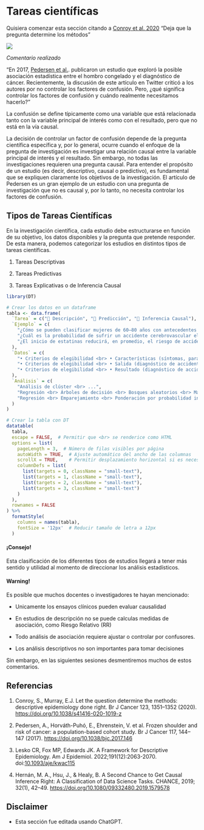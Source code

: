 # Tareas científicas

Quisiera comenzar esta sección citando a [Conroy et al. 2020](https://www.nature.com/articles/s41416-020-1019-z) "Deja que la pregunta determine los métodos"

![](fig/Articulo_cap1_7.png)

*Comentario realizado*

"En 2017, [Pedersen et al.](https://www.nature.com/articles/bjc2017146). publicaron un estudio que exploró la posible asociación estadística entre el hombro congelado y el diagnóstico de cáncer. Recientemente, la discusión de este artículo en Twitter criticó a los autores por no controlar los factores de confusión. Pero, ¿qué significa controlar los factores de confusión y cuándo realmente necesitamos hacerlo?"

La confusión se define típicamente como una variable que está relacionada tanto con la variable principal de interés como con el resultado, pero que no está en la vía causal.

La decisión de controlar un factor de confusión depende de la pregunta científica específica y, por lo general, ocurre cuando el enfoque de la pregunta de investigación es investigar una relación causal entre la variable principal de interés y el resultado. Sin embargo, no todas las investigaciones requieren una pregunta causal. Para entender el propósito de un estudio (es decir, descriptivo, causal o predictivo), es fundamental que se expliquen claramente los objetivos de la investigación. El artículo de Pedersen es un gran ejemplo de un estudio con una pregunta de investigación que no es causal y, por lo tanto, no necesita controlar los factores de confusión.

## Tipos de Tareas Científicas

En la investigación científica, cada estudio debe estructurarse en función de su objetivo, los datos disponibles y la pregunta que pretende responder. De esta manera, podemos categorizar los estudios en distintos tipos de tareas científicas.

1.  Tareas Descriptivas

2.  Tareas Predictivas

3.  Tareas Explicativas o de Inferencia Causal

```r
library(DT)

# Crear los datos en un dataframe
tabla <- data.frame(
  `Tarea` = c("📌 Descripción", "📌 Predicción", "📌 Inferencia Causal"),
  `Ejemplo` = c(
    "¿Cómo se pueden clasificar mujeres de 60–80 años con antecedentes de accidente cerebrovascular según sus características?",
    "¿Cuál es la probabilidad de sufrir un accidente cerebrovascular el próximo año para mujeres con ciertas características?",
    "¿El inicio de estatinas reducirá, en promedio, el riesgo de accidente cerebrovascular en mujeres con ciertas características?"
  ),
  `Datos` = c(
    "• Criterios de elegibilidad <br> • Características (síntomas, parámetros clínicos ...)",
    "• Criterios de elegibilidad <br> • Salida (diagnóstico de accidente cerebrovascular en el próximo año) <br> • Entradas (edad, presión arterial, antecedentes de accidente cerebrovascular, diabetes en la línea base)",
    "• Criterios de elegibilidad <br> • Resultado (diagnóstico de accidente cerebrovascular en el próximo año) <br> • Tratamiento (inicio de estatinas en la línea base) <br> • Confusores <br> • Modificadores de efecto (opcional)"
  ),
  `Análisis` = c(
    "Análisis de clúster <br> ...",
    "Regresión <br> Árboles de decisión <br> Bosques aleatorios <br> Máquinas de vectores de soporte <br> Redes neuronales <br> ...",
    "Regresión <br> Emparejamiento <br> Ponderación por probabilidad inversa <br> Fórmula-G <br> Estimación-G <br> Estimación con variable instrumental <br> ..."
  )
)

# Crear la tabla con DT
datatable(
  tabla,
  escape = FALSE,  # Permitir que <br> se renderice como HTML
  options = list(
    pageLength = 3,  # Número de filas visibles por página
    autoWidth = TRUE,  # Ajuste automático del ancho de las columnas
    scrollX = TRUE,    # Permitir desplazamiento horizontal si es necesario
    columnDefs = list(
      list(targets = 0, className = "small-text"),  
      list(targets = 1, className = "small-text"), 
      list(targets = 2, className = "small-text"),
      list(targets = 3, className = "small-text")
    )
  ),
  rownames = FALSE
) %>%
  formatStyle(
    columns = names(tabla), 
    fontSize = '12px'  # Reducir tamaño de letra a 12px
  )

```

::: callout-tip
#### ¡Consejo!

Esta clasificación de los diferentes tipos de estudios llegará a tener más sentido y utilidad al momento de direccionar los análisis estadísticos.
:::

::: callout-warning
#### Warning!

Es posible que muchos docentes o investigadores te hayan mencionado:

-   Unicamente los ensayos clínicos pueden evaluar causalidad

-   En estudios de descripción no se puede calculas medidas de asociación, como Riesgo Relativo (RR)

-   Todo análisis de asociación requiere ajustar o controlar por confusores.

-   Los análisis descriptivos no son importantes para tomar decisiones

Sin embargo, en las siguientes sesiones desmentiremos muchos de estos comentarios.
:::

## Referencias

1.  Conroy, S., Murray, E.J. Let the question determine the methods: descriptive epidemiology done right. Br J Cancer 123, 1351–1352 (2020). <https://doi.org/10.1038/s41416-020-1019-z>

2.  Pedersen, A., Horváth-Puhó, E., Ehrenstein, V. et al. Frozen shoulder and risk of cancer: a population-based cohort study. Br J Cancer 117, 144–147 (2017). <https://doi.org/10.1038/bjc.2017.146>

3.  Lesko CR, Fox MP, Edwards JK. A Framework for Descriptive Epidemiology. Am J Epidemiol. 2022;191(12):2063-2070. doi:[10.1093/aje/kwac115](https://doi.org/10.1093/aje/kwac115)

4.  Hernán, M. A., Hsu, J., & Healy, B. A Second Chance to Get Causal Inference Right: A Classification of Data Science Tasks. CHANCE, 2019; 32(1), 42–49. <https://doi.org/10.1080/09332480.2019.1579578>

## Disclaimer

-   Esta sección fue editada usando ChatGPT.
